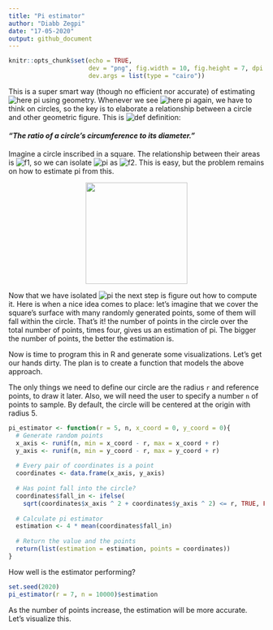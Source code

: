 ```yaml
---
title: "Pi estimator"
author: "Diabb Zegpi"
date: "17-05-2020"
output: github_document
---
```


```r
knitr::opts_chunk$set(echo = TRUE, 
                      dev = "png", fig.width = 10, fig.height = 7, dpi = 500,
                      dev.args = list(type = "cairo"))
```

This is a super smart way (though no efficient nor accurate) of estimating ![here pi][pi] using geometry. Whenever we see ![here pi again][pi], we have to think on circles, so the key is to elaborate a relationship between a circle and other geometric figure. This is ![def][pi] definition:

#### *"The ratio of a circle's circumference to its diameter."*

Imagine a circle inscribed in a square. The relationship between their areas is ![f1][formula1], so we can isolate ![pi][pi] as ![f2][formula2]. This is easy, but the problem remains on how to estimate pi from this.

<p align="center">
  <img width="200" height="200" src="https://www.varsitytutors.com/assets/vt-hotmath-legacy/hotmath_help/topics/circles-inscribed-in-squares/lesson1.gif">
</p>

Now that we have isolated ![pi][pi] the next step is figure out how to compute it. Here is when a nice idea comes to place: let's imagine that we cover the square's surface with many randomly generated points, some of them will fall within the circle. That's it! the number of points in the circle over the total number of points, times four, gives us an estimation of pi. The bigger the number of points, the better the estimation is.

Now is time to program this in R and generate some visualizations. Let's get our hands dirty. The plan is to create a function that models the above approach.

The only things we need to define our circle are the radius `r` and reference points, to draw it later. Also, we will need the user to specify a number `n` of points to sample. By default, the circle will be centered at the origin with radius 5.

```r
pi_estimator <- function(r = 5, n, x_coord = 0, y_coord = 0){
  # Generate random points
  x_axis <- runif(n, min = x_coord - r, max = x_coord + r)
  y_axis <- runif(n, min = y_coord - r, max = y_coord + r)
  
  # Every pair of coordinates is a point
  coordinates <- data.frame(x_axis, y_axis)
  
  # Has point fall into the circle?
  coordinates$fall_in <- ifelse(
    sqrt(coordinates$x_axis ^ 2 + coordinates$y_axis ^ 2) <= r, TRUE, FALSE)
  
  # Calculate pi estimator
  estimation <- 4 * mean(coordinates$fall_in)
  
  # Return the value and the points
  return(list(estimation = estimation, points = coordinates))
}
```

How well is the estimator performing?

```r
set.seed(2020)
pi_estimator(r = 7, n = 10000)$estimation
```

As the number of points increase, the estimation will be more accurate. Let's visualize this.



[pi]: https://render.githubusercontent.com/render/math?math=%24%5Cpi%24
[formula1]: https://render.githubusercontent.com/render/math?math=%24%5Cfrac%7BA_%7Bcircle%7D%7D%7BA_%7Bsquare%7D%7D%3D%20%5Cfrac%7B%5Cpi%20r%5E2%7D%7B4r%5E2%7D%24
[formula2]:https://render.githubusercontent.com/render/math?math=%244%5Cfrac%7BA_%7Bcircle%7D%7D%7BA_%7Bsquare%7D%7D%24
